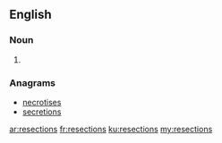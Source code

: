 ==English==

===Noun===
{{head|en|plural}}

# {{plural of|resection|lang=en}}

===Anagrams===
* [[necrotises#English|necrotises]]
* [[secretions#English|secretions]]

[[ar:resections]]
[[fr:resections]]
[[ku:resections]]
[[my:resections]]